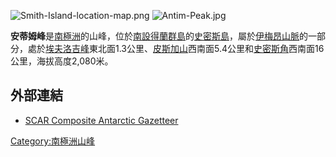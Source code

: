 [[Image:Smith-Island-location-map.png|thumb]]
[[Image:Antim-Peak.jpg|thumb]]

'''安蒂姆峰'''是[[南極洲|南極洲]]的山峰，位於[[南設得蘭群島|南設得蘭群島]]的[[史密斯島|史密斯島]]，屬於[[伊梅昂山脈|伊梅昂山脈]]的一部分，處於[[埃夫洛吉峰|埃夫洛吉峰]]東北面1.3公里、[[皮斯加山|皮斯加山]]西南面5.4公里和[[史密斯角_(南設得蘭群島)|史密斯角]]西南面16公里，海拔高度2,080米。

{{coord|62|58|36|S|62|30|12|W|display=title}}

==外部連結==
* [http://data.aad.gov.au/aadc/gaz/scar/ SCAR Composite Antarctic Gazetteer] {{WebCite|url=https://www.webcitation.org/5ug2CfC7m?url=http://data.aad.gov.au/aadc/gaz/scar/ |date=20101202140255 |dateformat=iso }}

{{Antarctica-geo-stub}}
[[Category:南極洲山峰|Category:南極洲山峰]]